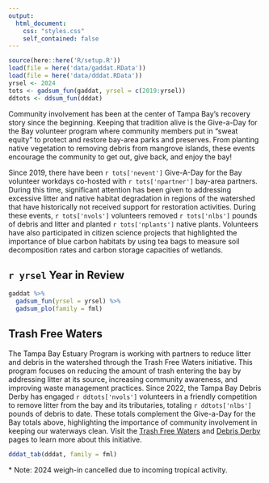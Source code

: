 ```yaml
---
output:
  html_document:
    css: "styles.css"
    self_contained: false
---
```


```r
source(here::here('R/setup.R'))
load(file = here('data/gaddat.RData'))
load(file = here('data/dddat.RData'))
yrsel <- 2024
tots <- gadsum_fun(gaddat, yrsel = c(2019:yrsel))
ddtots <- ddsum_fun(dddat)
```

Community involvement has been at the center of Tampa Bay's recovery story since the beginning. Keeping that tradition alive is the Give-a-Day for the Bay volunteer program where community members put in "sweat equity" to protect and restore bay-area parks and preserves. From planting native vegetation to removing debris from mangrove islands, these events encourage the community to get out, give back, and enjoy the bay!

Since 2019, there have been `r tots['nevent']` Give-A-Day for the Bay volunteer workdays co-hosted with `r tots['npartner']` bay-area partners. During this time, significant attention has been given to addressing excessive litter and native habitat degradation in regions of the watershed that have historically not received support for restoration activities. During these events, `r tots['nvols']` volunteers removed `r tots['nlbs']` pounds of debris and litter and planted `r tots['nplants']` native plants. Volunteers have also participated in citizen science projects that highlighted the importance of blue carbon habitats by using tea bags to measure soil decomposition rates and carbon storage capacities of wetlands.

## `r yrsel` Year in Review 

```r
gaddat %>% 
  gadsum_fun(yrsel = yrsel) %>% 
  gadsum_plo(family = fml)
```

## Trash Free Waters

The Tampa Bay Estuary Program is working with partners to reduce litter and debris in the watershed through the Trash Free Waters initiative. This program focuses on reducing the amount of trash entering the bay by addressing litter at its source, increasing community awareness, and improving waste management practices.  Since 2022, the Tampa Bay Debris Derby has engaged `r ddtots['nvols']` volunteers in a friendly competition to remove litter from the bay and its tributaries, totaling `r ddtots['nlbs']` pounds of debris to date. These totals complement the Give-a-Day for the Bay totals above, highlighting the importance of community involvement in keeping our waterways clean. Visit the [Trash Free Waters](https://tbep.org/trash-free-waters/) and [Debris Derby](https://tbep.org/debris-derby/) pages to learn more about this initiative.

```r
dddat_tab(dddat, family = fml)
```

\* Note: 2024 weigh-in cancelled due to incoming tropical activity.

<script type="text/javascript" src="js/iframeResizer.contentWindow.min.js"></script>
